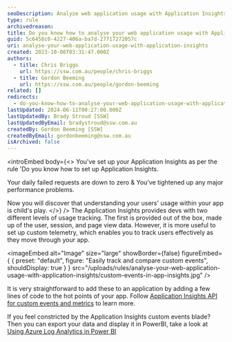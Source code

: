 ```yaml
---
seoDescription: Analyze web application usage with Application Insights to gain insights into user behavior and optimize performance
type: rule
archivedreason:
title: Do you know how to analyse your web application usage with Application Insights?
guid: 5c6458c0-4227-406a-ba7d-27717272057c
uri: analyse-your-web-application-usage-with-application-insights
created: 2023-10-06T03:31:47.000Z
authors:
  - title: Chris Briggs
    url: https://ssw.com.au/people/chris-briggs
  - title: Gordon Beeming
    url: https://ssw.com.au/people/gordon-beeming
related: []
redirects:
  - do-you-know-how-to-analyse-your-web-application-usage-with-application-insights
lastUpdated: 2024-06-11T00:27:00.000Z
lastUpdatedBy: Brady Stroud [SSW]
lastUpdatedByEmail: bradystroud@ssw.com.au
createdBy: Gordon Beeming [SSW]
createdByEmail: gordonbeeming@ssw.com.au
isArchived: false
---
```


<introEmbed
  body={<>
You've set up your Application Insights as per the rule 'Do you know how to set up Application Insights.

Your daily failed requests are down to zero & You've tightened up any major performance problems.

Now you will discover that understanding your users' usage within your app is child's play.
  </>}
/>
The Application Insights provides devs with two different levels of usage tracking. The first is provided out of the box, made up of the user, session, and page view data. However, it is more useful to set up custom telemetry, which enables you to track users effectively as they move through your app.


<imageEmbed
  alt="Image"
  size="large"
  showBorder={false}
  figureEmbed={ {
    preset: "default",
    figure: "Easily track and compare custom events",
    shouldDisplay: true
  } }
  src="/uploads/rules/analyse-your-web-application-usage-with-application-insights/custom-events-in-app-insights.jpg"
/>

It is very straightforward to add these to an application by adding a few lines of code to the hot points of your app. Follow [Application Insights API for custom events and metrics](https://learn.microsoft.com/en-us/azure/azure-monitor/app/api-custom-events-metrics?WT.mc_id=AZ-MVP-33518) to learn more.

If you feel constricted by the Application Insights custom events blade? Then you can export your data and display it in PowerBI, take a look at [Using Azure Log Analytics in Power BI](https://learn.microsoft.com/en-us/power-bi/transform-model/log-analytics/desktop-log-analytics-overview?WT.mc_id=DP-MVP-33518)
